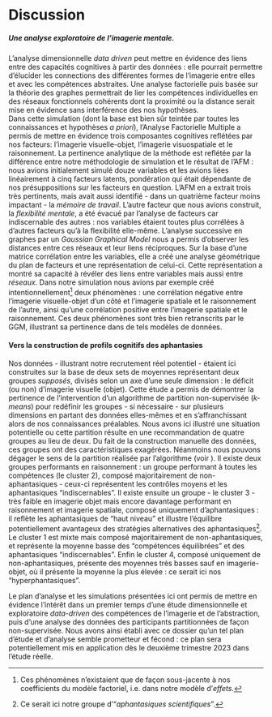 # Discussion

##### Une analyse exploratoire de l'imagerie mentale.

L'analyse dimensionnelle *data driven* peut mettre en évidence des liens entre des capacités cognitives à partir des données : elle pourrait permettre d'élucider les connections des différentes formes de l'imagerie entre elles et avec les compétences abstraites. Une analyse factorielle puis basée sur la théorie des graphes permettrait de lier les compétences individuelles en des réseaux fonctionnels cohérents dont la proximité ou la distance serait mise en évidence sans interférence des nos hypothèses.      
Dans cette simulation (dont la base est bien sûr teintée par toutes les connaissances et hypothèses *a priori*), l'Analyse Factorielle Multiple a permis de mettre en évidence trois composantes cognitives reflétées par nos facteurs: l'imagerie visuelle-objet, l'imagerie visuospatiale et le raisonnement. La pertinence analytique de la méthode est reflétée par la différence entre notre méthodologie de simulation et le résultat de l'AFM : nous avions initialement simulé douze variables et les avions liées linéairement à cinq facteurs latents, pondération qui était dépendante de nos présuppositions sur les facteurs en question. L'AFM en a extrait trois très pertinents, mais avait aussi identifié - dans un quatrième facteur moins impactant - la *mémoire de travail*. L'autre facteur que nous avions construit, la *flexibilité mentale*, a été évacué par l'analyse de facteurs car indiscernable des autres : nos variables étaient toutes plus corrélées à d'autres facteurs qu'à la flexibilité elle-même.
L'analyse successive en graphes par un *Gaussian Graphical Model* nous a permis d'observer les distances entre ces réseaux et leur liens réciproques. Sur la base d'une matrice corrélation entre les variables, elle a créé une analyse géométrique du plan de facteurs et une représentation de celui-ci. Cette représentation a montré sa capacité à révéler des liens entre variables mais aussi entre *réseaux*. Dans notre simulation nous avions par exemple créé intentionnellement^[Ces phénomènes n'existaient que de façon sous-jacente à nos coefficients du modèle factoriel, i.e. dans notre modèle d'*effets*.] deux phénomènes : une corrélation négative entre l'imagerie visuelle-objet d'un côté et l'imagerie spatiale et le raisonnement de l'autre, ainsi qu'une corrélation positive entre l'imagerie spatiale et le raisonnement. Ces deux phénomènes sont très bien retranscrits par le GGM, illustrant sa pertinence dans de tels modèles de données.

#### Vers la construction de profils cognitifs des aphantasies

Nos données - illustrant notre recrutement réel potentiel - étaient ici construites sur la base de deux sets de moyennes représentant deux groupes *supposés*, divisés selon un axe d'une seule dimension : le déficit (ou non) d'imagerie visuelle (objet). Cette étude a permis de démontrer la pertinence de l'intervention d'un algorithme de partition non-supervisée (*k-means*) pour redéfinir les groupes - si nécessaire - sur plusieurs dimensions en partant des données elles-mêmes et en s'affranchissant alors de nos connaissances préalables. Nous avons ici illustré une situation potentielle ou cette partition résulte en une recommandation de quatre groupes au lieu de deux. Du fait de la construction manuelle des données, ces groupes ont des caractéristiques exagérées. Néanmoins nous pouvons dégager le sens de la partition réalisée par l'algorithme (voir \autoref{radar}). Il existe deux groupes performants en raisonnement : un groupe performant à toutes les compétences (le cluster 2), composé majoritairement de non-aphantasiques - ceux-ci représentent les contrôles moyens et les aphantasiques "indiscernables". Il existe ensuite un groupe - le cluster 3 - très faible en imagerie objet mais encore davantage performant en raisonnement et imagerie spatiale, composé uniquement d'aphantasiques : il reflète les aphantasiques de "haut niveau" et illustre l'équilibre potentiellement avantageux des stratégies alternatives des aphantasiques^[Ce serait ici notre groupe d'"*aphantasiques scientifiques*".]. Le cluster 1 est mixte mais composé majoritairement de non-aphantasiques, et représente la moyenne basse des "compétences équilibrées" et des aphantasiques "indiscernables". Enfin le cluster 4, composé uniquement de non-aphantasiques, présente des moyennes très basses sauf en imagerie-objet, où il présente la moyenne la plus élevée : ce serait ici nos "hyperphantasiques".      

Le plan d'analyse et les simulations présentées ici ont permis de mettre en évidence l'intérêt dans un premier temps d'une étude dimensionnelle et exploratoire *data-driven* des compétences de l'imagerie et de l'abstraction, puis d'une analyse des données des participants partitionnées de façon non-supervisée. Nous avons ainsi établi avec ce dossier qu'un tel plan d'étude et d'analyse semble prometteur et fécond : ce plan sera potentiellement mis en application dès le deuxième trimestre 2023 dans l'étude réelle.